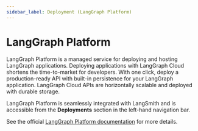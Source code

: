 ```yaml
---
sidebar_label: Deployment (LangGraph Platform)
---
```


# LangGraph Platform

LangGraph Platform is a managed service for deploying and hosting LangGraph applications. Deploying applications with LangGraph Cloud shortens the time-to-market for developers. With one click, deploy a production-ready API with built-in persistence for your LangGraph application. LangGraph Cloud APIs are horizontally scalable and deployed with durable storage.

LangGraph Platform is seamlessly integrated with LangSmith and is accessible from the **Deployments** section in the left-hand navigation bar.

See the official <a href="https://langchain-ai.github.io/langgraph/cloud/" target="_blank">LangGraph Platform documentation</a> for more details.
